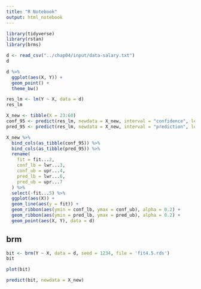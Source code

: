 ```yaml
---
title: "R Notebook"
output: html_notebook
---
```


```r
library(tidyverse)
library(rstan)
library(brms)
```

```r
d <- read_csv("../chap04/input/data-salary.txt")
d
```


```r
d %>% 
  ggplot(aes(X, Y)) +
  geom_point() +
  theme_bw()
```

```r
res_lm <- lm(Y ~ X, data = d)
res_lm
```


```r
X_new <- tibble(X = 23:60)
conf_95 <- predict(res_lm, newdata = X_new, interval = "confidence", level = 0.95)
pred_95 <- predict(res_lm, newdata = X_new, interval = "prediction", level = 0.95)
```


```r
X_new %>% 
  bind_cols(as_tibble(conf_95)) %>% 
  bind_cols(as_tibble(pred_95)) %>% 
  rename(
    fit = fit...2,
    conf_lb = lwr...3,
    conf_ub = upr...4,
    pred_lb = lwr...6,
    pred_ub = upr...7
  ) %>% 
  select(-fit...5) %>% 
  ggplot(aes(X)) +
  geom_line(aes(y = fit)) +
  geom_ribbon(aes(ymin = conf_lb, ymax = conf_ub), alpha = 0.2) +
  geom_ribbon(aes(ymin = pred_lb, ymax = pred_ub), alpha = 0.2) +
  geom_point(aes(X, Y), data = d)
```


## brm

```r
bit <- brm(Y ~ X, data = d, seed = 1234, file = 'fit4.5.rds')
bit
```


```r
plot(bit)
```

```r
predict(bit, newdata = X_new)
```




















